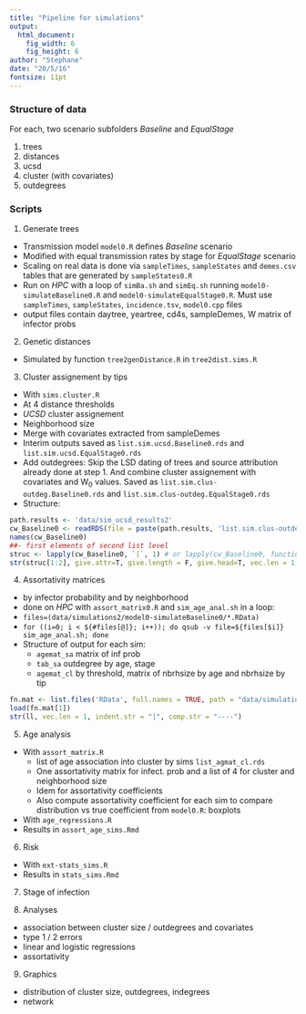 ```yaml
---
title: "Pipeline for simulations"
output: 
  html_document:
    fig_width: 6
    fig_height: 6
author: "Stephane"
date: "20/5/16"
fontsize: 11pt
---
```


### Structure of data
For each, two scenario subfolders *Baseline* and *EqualStage*

1. trees   
2. distances
3. ucsd
4. cluster (with covariates)
5. outdegrees

### Scripts

1. Generate trees 
  + Transmission model `model0.R` defines *Baseline* scenario
  + Modified with equal transmission rates by stage for *EqualStage* scenario
  + Scaling on real data is done via `sampleTimes`, `sampleStates` and `demes.csv` tables that are generated by `sampleStates0.R`
  + Run on *HPC* with a loop of `simBa.sh` and `simEq.sh` running `model0-simulateBaseline0.R` and `model0-simulateEqualStage0.R`. Must use `sampleTimes`, `sampleStates`, `incidence.tsv`, `model0.cpp` files
  + output files contain daytree, yeartree, cd4s, sampleDemes, W matrix of infector probs
2. Genetic distances
  + Simulated by function `tree2genDistance.R` in `tree2dist.sims.R`
3. Cluster assignement by tips    
  + With `sims.cluster.R`
  + At 4 distance thresholds 
  + *UCSD* cluster assignement
  + Neighborhood size
  + Merge with covariates extracted from sampleDemes
  + Interim outputs saved as `list.sim.ucsd.Baseline0.rds` and `list.sim.ucsd.EqualStage0.rds`
  + Add outdegrees: Skip the LSD dating of trees and source attribution already done at step 1. And combine cluster assignement with covariates and W~0~ values. Saved as `list.sim.clus-outdeg.Baseline0.rds` and `list.sim.clus-outdeg.EqualStage0.rds`
  + Structure:

```r
path.results <- 'data/sim_ucsd_results2'
cw_Baseline0 <- readRDS(file = paste(path.results, 'list.sim.clus-outdeg.Baseline0.rds', sep = '/') )
names(cw_Baseline0)
##- first elements of second list level
struc <- lapply(cw_Baseline0, `[`, 1) # or lapply(cw_Baseline0, function(x) x[1])
str(struc[1:2], give.attr=T, give.length = F, give.head=T, vec.len = 1, indent.str="|", comp.str="----")
```

4. Assortativity matrices
 + by infector probability and by neighborhood 
 + done on *HPC* with `assort_matrix0.R` and `sim_age_anal.sh` in a loop:
 + `files=(data/simulations2/model0-simulateBaseline0/*.RData)`
 + `for ((i=0; i < ${#files[@]}; i++)); do qsub -v file=${files[$i]} sim_age_anal.sh; done`
 + Structure of output for each sim: 
     + `agemat_sa` matrix of inf prob
     + `tab_sa` outdegree by age, stage
     + `agemat_cl` by threshold, matrix of nbrhsize by age and nbrhsize by tip
 
```r
fn.mat <- list.files('RData', full.names = TRUE, path = "data/simulations2/age/")
load(fn.mat[1]) 
str(ll, vec.len = 1, indent.str = "|", comp.str = "----")
```
 

5. Age analysis
  + With `assort_matrix.R`
    + list of age association into cluster by sims `list_agmat_cl.rds`
    + One assortativity matrix for infect. prob and a list of 4 for cluster and neighborhood size
    + Idem for assortativity coefficients
    + Also compute assortativity coefficient for each sim to compare distribution vs true coefficient from `model0.R`: boxplots
  + With `age_regressions.R`
  + Results in `assort_age_sims.Rmd`
  
6. Risk 
  + With `ext-stats_sims.R`
  + Results in `stats_sims.Rmd`
  
7. Stage of infection


8. Analyses
  + association between cluster size / outdegrees and covariates
  + type 1 / 2 errors
  + linear and logistic regressions
  + assortativity
9. Graphics
  + distribution of cluster size, outdegrees, indegrees
  + network